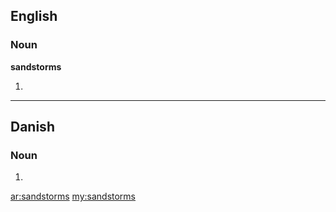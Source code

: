 ==English==

===Noun===
'''sandstorms'''

# {{plural of|[[sandstorm]]}}

----

==Danish==

===Noun===
{{infl|da|noun form|g=c}}

# {{form of|genitive singular indefinite|sandstorm|lang=Danish}}

[[ar:sandstorms]]
[[my:sandstorms]]